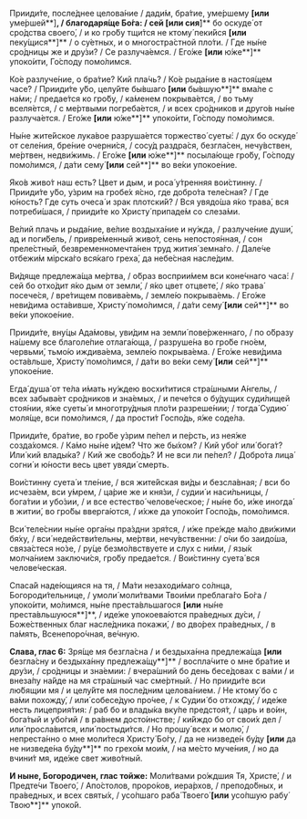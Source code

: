 Прииди́те, после́днее целова́ние / дади́м, бра́тие, уме́ршему **[или** уме́ршей**]**, / благодаря́ще Бо́га: / сей **[или** сия́**]** бо оскуде́ от сро́дства своего́, / и ко гро́бу тщи́тся не ктому́ пеки́йся **[или** пеку́щися**]** / о су́етных, и о многостра́стной пло́ти. / Где ны́не сро́дницы же и дру́зи? / Се разлуча́емся. / Его́же **[или** ю́же**]** упоко́ити, Го́споду помо́лимся.

Ко́е разлуче́ние, о бра́тие? Кий пла́чь? / Ко́е рыда́ние в настоя́щем часе́? / Прииди́те у́бо, целу́йте бы́вшаго **[или** бы́вшую**]** вма́ле с на́ми; / предае́тся ко гро́бу, / ка́менем покрыва́ется, / во тьму вселя́ется, / с ме́ртвыми погреба́ется, / и всех сро́дников и друго́в ны́не разлуча́ется. / Его́же **[или** ю́же**]** упоко́ити, Го́споду помо́лимся.

Ны́не жите́йское лука́вое разруша́ется торжество́ суеты́: / дух бо оскуде́ от селе́ния, бре́ние очерни́ся, / сосу́д раздра́ся, безгла́сен, нечу́вствен, ме́ртвен, недви́жимь. / Его́же **[или** ю́же**]** посыла́юще гро́бу, Го́споду помо́лимся, / да́ти сему́ **[или** сей**]** во ве́ки упокое́ние.

Яко́в живо́т наш есть? Цвет и дым, и роса́ у́тренняя вои́стинну. / Прииди́те у́бо, у́зрим на гробе́х я́сно, где добро́та теле́сная? / Где ю́ность? Где суть очеса́ и зрак плотски́й? / Вся увядо́ша я́ко трава́, вся потреби́шася, / прииди́те ко Христу́ припаде́м со слеза́ми.

Ве́лий плачь и рыда́ние, ве́лие воздыха́ние и ну́жда, / разлуче́ние души́, ад и поги́бель, / привре́менный живо́т, сень непостоя́нная, / сон преле́стный, безвременномечта́нен труд жития́ земна́го. / Дале́че отбежи́м мiрска́го вся́каго греха́, да небе́сная насле́дим.

Ви́дяще предлежа́ща ме́ртва, / о́браз восприи́мем вси коне́чнаго часа́: / сей бо отхо́дит я́ко дым от земли́, / я́ко цвет отцвете́, / я́ко трава́ посече́ся, / вре́тищем повива́емь, / земле́ю покрыва́емь. / Его́же неви́дима оста́вивше, Христу́ помо́лимся, / да́ти сему́ **[или** сей**]** во ве́ки упокое́ние.

Прииди́те, вну́цы Ада́мовы, уви́дим на земли́ пове́рженнаго, / по о́бразу на́шему все благоле́пие отлага́юща, / разруше́на во гро́бе гно́ем, червьми́, тьмо́ю иждива́ема, земле́ю покрыва́ема. / Его́же неви́дима оста́вльше, Христу́ помо́лимся, / да́ти во ве́ки сему́ **[или** сей**]** упокое́ние.

Егда́ душа́ от те́ла и́мать ну́ждею восхи́титися стра́шными А́нгелы, / всех забыва́ет сро́дников и зна́емых, / и пече́тся о бу́дущих суди́лищей стоя́нии, я́же суеты́ и многотру́дныя пло́ти разреше́нии; / тогда́ Судию́ моля́ще, вси помо́лимся, / да прости́т Госпо́дь, я́же соде́ла.

Прииди́те, бра́тие, во гро́бе у́зрим пе́пел и пе́рсть, из нея́же созда́хомся. / Ка́мо ны́не и́дем? Что же бы́хом? / Кий убо́г или́ бога́т? Или́ кий влады́ка? / Кий же свобо́дь? И не вси ли пе́пел? / Добро́та лица́ согни́ и ю́ности весь цвет увяди́ смерть.

Вои́стинну суета́ и тле́ние, / вся жите́йская ви́ды и безсла́вная; / вси бо исчеза́ем, вси у́мрем, / ца́рие же и кня́зи, / судии́ и наси́льницы, / бога́тии и убо́зии, / и все естество́ челове́ческое; / ны́не бо, и́же иногда́ в житии́, во гро́бы вверга́ются, / и́хже да упоко́ит Госпо́дь, помо́лимся.

Вси́ теле́снии ны́не орга́ны пра́здни зря́тся, / и́же пре́жде ма́ло дви́жими бя́ху, / вси́ недействи́тельны, ме́ртви, нечу́вственни: / о́чи бо заидо́ша, связа́стеся но́зе, / ру́це безмо́лвствуете и слух с ни́ми, / язы́к молча́нием заключи́ся, гро́бу предае́тся. / Вои́стинну суета́ вся челове́ческая.

Спаса́й наде́ющияся на тя, / Ма́ти незаходи́маго со́лнца, Богороди́тельнице, / умоли́ моли́твами Твои́ми преблага́го Бо́га / упоко́ити, мо́лимся, ны́не преста́вльшагося **[или** ны́не преста́вльшуюся**]**, / иде́же упокоева́ются пра́ведных ду́си, / Боже́ственных благ насле́дника покажи́, / во дво́рех пра́ведных, / в па́мять, Всенепоро́чная, ве́чную.

**Слава, глас 6:** Зря́ще мя безгла́сна / и бездыха́нна предлежа́ща **[или** безгла́сну и бездыха́нну предлежа́щу**]** / воспла́чите о мне бра́тие и дру́зи, / сро́дницы и зна́емии: / вчера́шний бо день бесе́довах с ва́ми / и внеза́пу на́йде на мя стра́шный час сме́ртный. / Но прииди́те вси лю́бящии мя / и целу́йте мя после́дним целова́нием. / Не ктому́ бо с ва́ми похожду́, / или́ собесе́дую про́чее, / к Судии́ бо отхожду́, / иде́же несть лицеприя́тия: / раб бо и влады́ка вку́пе предстоя́т, / царь и во́ин, бога́тый и убо́гий / в ра́внем досто́инстве; / ки́йждо бо от свои́х дел / или́ просла́вится, или́ постыди́тся. / Но прошу́ всех и молю́, / непреста́нно о мне моли́теся Христу́ Бо́гу, / да не низведе́н бу́ду **[или** да не низведе́на бу́ду**]** по грехо́м мои́м, / на ме́сто муче́ния, / но да вчини́т мя, иде́же свет живо́тный.

**И ныне, Богородичен, глас тойже:** Моли́твами ро́ждшия Тя, Христе́, / и Предте́чи Твоего́, / Апо́столов, проро́ков, иера́рхов, / преподо́бных, и пра́ведных, и всех святы́х, / усо́пшаго раба́ Твоего́ **[или** усо́пшую рабу́ Твою́**]** упоко́й.
